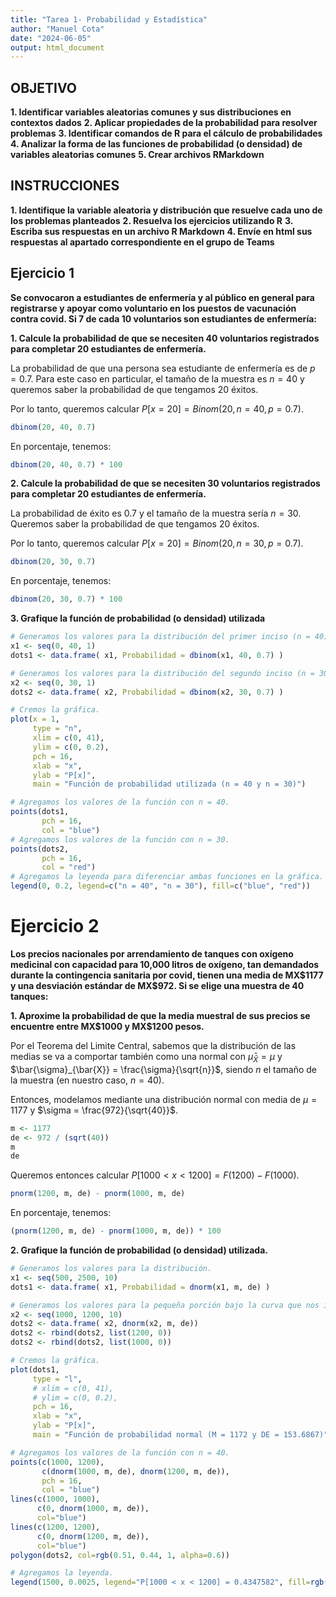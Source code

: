 ```yaml
---
title: "Tarea 1- Probabilidad y Estadística"
author: "Manuel Cota"
date: "2024-06-05"
output: html_document
---
```



## OBJETIVO

**1. Identificar variables aleatorias comunes y sus distribuciones en contextos dados**
**2. Aplicar propiedades de la probabilidad para resolver problemas**
**3. Identificar comandos de R para el cálculo de probabilidades**
**4. Analizar la forma de las funciones de probabilidad (o densidad) de variables aleatorias comunes**
**5. Crear archivos RMarkdown**

## INSTRUCCIONES

**1. Identifique la variable aleatoria y distribución que resuelve cada uno de los problemas planteados**
**2. Resuelva los ejercicios utilizando R**
**3. Escriba sus respuestas en un archivo R Markdown**
**4. Envíe en html sus respuestas al apartado correspondiente en el grupo de Teams**

## Ejercicio 1

**Se convocaron a estudiantes de enfermería y al público en general para registrarse y apoyar como voluntario en los puestos de vacunación contra covid. Si 7 de cada 10 voluntarios son estudiantes de enfermería:**

**1. Calcule la probabilidad de que se necesiten 40 voluntarios registrados para completar 20 estudiantes de enfermería.**

La probabilidad de que una persona sea estudiante de enfermería es de $p = 0.7$. Para este caso en particular, el tamaño de la muestra es $n = 40$ y queremos saber la probabilidad de que tengamos $20$ éxitos.

Por lo tanto, queremos calcular $P[x = 20] = Binom(20, n = 40, p = 0.7)$.

```r
dbinom(20, 40, 0.7)
```
En porcentaje, tenemos:

```r
dbinom(20, 40, 0.7) * 100
```

**2. Calcule la probabilidad de que se necesiten 30 voluntarios registrados para completar 20 estudiantes de enfermería.**

La probabilidad de éxito es $0.7$ y el tamaño de la muestra sería $n = 30$. Queremos saber la probabilidad de que tengamos $20$ éxitos.

Por lo tanto, queremos calcular $P[x = 20] = Binom(20, n = 30, p = 0.7)$.

```r
dbinom(20, 30, 0.7)
```
En porcentaje, tenemos:

```r
dbinom(20, 30, 0.7) * 100
```

**3. Grafique la función de probabilidad (o densidad) utilizada**

```r
# Generamos los valores para la distribución del primer inciso (n = 40).
x1 <- seq(0, 40, 1)
dots1 <- data.frame( x1, Probabilidad = dbinom(x1, 40, 0.7) )

# Generamos los valores para la distribución del segundo inciso (n = 30).
x2 <- seq(0, 30, 1)
dots2 <- data.frame( x2, Probabilidad = dbinom(x2, 30, 0.7) )

# Cremos la gráfica.
plot(x = 1,
     type = "n",
     xlim = c(0, 41), 
     ylim = c(0, 0.2),
     pch = 16,
     xlab = "x", 
     ylab = "P[x]",
     main = "Función de probabilidad utilizada (n = 40 y n = 30)")

# Agregamos los valores de la función con n = 40.
points(dots1,
       pch = 16,
       col = "blue")
# Agregamos los valores de la función con n = 30.
points(dots2,
       pch = 16,
       col = "red")
# Agregamos la leyenda para diferenciar ambas funciones en la gráfica.
legend(0, 0.2, legend=c("n = 40", "n = 30"), fill=c("blue", "red"))
```



# Ejercicio 2

**Los precios nacionales por arrendamiento de tanques con oxígeno medicinal con capacidad para 10,000 litros de oxígeno, tan demandados durante la contingencia sanitaria por covid, tienen una media de MX$1177 y una desviación estándar de MX$972. Si se elige una muestra de 40 tanques:**

**1. Aproxime la probabilidad de que la media muestral de sus precios se encuentre entre MX$1000 y MX$1200 pesos.**

Por el Teorema del Limite Central, sabemos que la distribución de las medias se va a comportar también como una normal con $\bar{\mu}_{\bar{X}} = \mu$ y $\bar{\sigma}_{\bar{X}} = \frac{\sigma}{\sqrt{n}}$, siendo $n$ el tamaño de la muestra (en nuestro caso, $n = 40$).

Entonces, modelamos mediante una distribución normal con media de $\mu = 1177$ y $\sigma = \frac{972}{\sqrt{40}}$.

```r
m <- 1177
de <- 972 / (sqrt(40))
m
de
```

Queremos entonces calcular $P[1000 < x < 1200] = F(1200) - F(1000)$.

```r
pnorm(1200, m, de) - pnorm(1000, m, de)
```
En porcentaje, tenemos:

```r
(pnorm(1200, m, de) - pnorm(1000, m, de)) * 100
```

**2. Grafique la función de probabilidad (o densidad) utilizada.**

```r
# Generamos los valores para la distribución.
x1 <- seq(500, 2500, 10)
dots1 <- data.frame( x1, Probabilidad = dnorm(x1, m, de) )

# Generamos los valores para la pequeña porción bajo la curva que nos interesaba.
x2 <- seq(1000, 1200, 10)
dots2 <- data.frame( x2, dnorm(x2, m, de))
dots2 <- rbind(dots2, list(1200, 0))
dots2 <- rbind(dots2, list(1000, 0))

# Cremos la gráfica.
plot(dots1,
     type = "l",
     # xlim = c(0, 41), 
     # ylim = c(0, 0.2),
     pch = 16,
     xlab = "x", 
     ylab = "P[x]",
     main = "Función de probabilidad normal (M = 1172 y DE = 153.6867)")

# Agregamos los valores de la función con n = 40.
points(c(1000, 1200),
       c(dnorm(1000, m, de), dnorm(1200, m, de)),
       pch = 16,
       col = "blue")
lines(c(1000, 1000),
      c(0, dnorm(1000, m, de)),
      col="blue")
lines(c(1200, 1200),
      c(0, dnorm(1200, m, de)),
      col="blue")
polygon(dots2, col=rgb(0.51, 0.44, 1, alpha=0.6))

# Agregamos la leyenda.
legend(1500, 0.0025, legend="P[1000 < x < 1200] = 0.4347582", fill=rgb(0.51, 0.44, 1, alpha=0.6))
```


